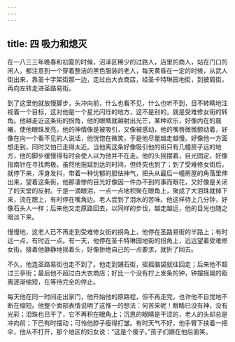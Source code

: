 ```yaml
---
---
---
```

title: 四 吸力和熄灭
---




在一八三三年晚春和初夏的时候，沼泽区稀少的过路人，店里的商人，站在门口的闲人，都注意到一个穿着整洁的黑色服装的老人，每天黄昏在一定的时候，从武人街出来，靠圣十字架街那一边，走过白大衣商店，经圣卡特琳园地街，到披肩街，再向左转走进圣路易街。

到了这里他就放慢脚步，头冲向前，什么也看不见，什么也听不到，目不转睛地注视着一个目标，这对他是一个星光闪烁的地方，这不是别的，就是受难修女街的转角。他越走近这条街的拐角，他的眼睛就越射出光芒，某种欢乐，好像内在的晨曦，使他眼珠发亮，他的神情像是被吸引，又像被感动，他的嘴唇微微颤动着，好像在向一个看不见的人说话，他恍惚在微笑，于是他尽量越走越慢。好像他一方面想走到，同时又怕已走得太近。当他离这条好像吸引他的街只有几幢房子远的地方，他的脚步缓慢得有时会使人以为他并不在走。他的头摇摆着，目光固定，好像指南针在寻找两极。虽然他拖延到达的时间，但终究也到了；到了受难修女街后，就停下来，浑身发抖，带着一种忧郁的胆怯神气，把头从最后一幢房屋的角落里伸出来，望着这条街，他那凄惨的目光好像因一件办不到的事而眼花，又好像是关闭了的天堂的反射。于是一滴眼泪，一点一点地积聚在眼角上，聚成了大泪珠就掉下来，流在腮上，有时停在嘴角边。老人尝到了泪水的苦味。他这样待上几分钟，好像石头人一样；后来他又走原路回去，以同样的步伐，越走越远，他的目光也随之暗淡下来。

慢慢地，这老人已不再走到受难修女街的拐角上，他停在圣路易街的半路上；有时远一点，有时近一点。有一天，他停在圣卡特琳园地街的拐角上，远远望着受难修女街。接着他静静地摇着头，好像拒绝自己的一点要求，就折了回去。

不久，他连圣路易街也走不到了。他走到铺石街，摇摇脑袋就往回走；后来他不超过三亭街；最后他不超过白大衣商店；好比一个没有拧上发条的钟，钟摆摇晃的距离逐渐缩短，在等待完全的停止。

每天他在同一时间走出家门，他开始他的原路程，但不再走完，也许他不自觉地不断在缩短。他整个面部表情说明了这惟一的想法：何苦来呢！眼睛已没有神，没有光彩；泪珠也已干了，它不再积在眼角上；沉思的眼睛是干涩的，老人的头却总是冲向前；下巴有时摆动；可怜他脖子瘦得打皱。有时天气不好，他手臂下挟着一把伞，他从不打开，那个地区的妇女说：“这是个傻子。”孩子们跟在他后面笑。